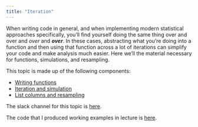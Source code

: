 ```yaml
---
title: "Iteration"
---
```


When writing code in general, and when implementing modern statistical approaches specifically, you'll find yourself doing the same thing over and over and _over_ and **_over_**. In these cases, abstracting what you're doing into a function and then using that function across a lot of iterations can simplify your code and make analysis much easier. Here we'll the material necessary for functions, simulations, and resampling.

This topic is made up of the following components:

* [Writing functions](writing_functions.html)
* [Iteration and simulation](iteration_and_simulation.html)
* [List columns and resampling](listcols_and_resampling.html)

The slack channel for this topic is [here](https://p8105-fall2017.slack.com/messages/C7CGD92CX).

The code that I produced working examples in lecture is [here]().